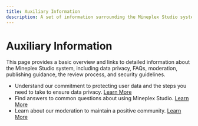 ```yaml
---
title: Auxiliary Information
description: A set of information surrounding the Mineplex Studio system.
---
```


# Auxiliary Information

This page provides a basic overview and links to detailed information about the Mineplex Studio system, including data privacy, FAQs, moderation, publishing guidance, the review process, and security guidelines.

- Understand our commitment to protecting user data and the steps you need to take to ensure data privacy. [Learn More](/docs/auxiliary/data-privacy)
- Find answers to common questions about using Mineplex Studio. [Learn More](/docs/auxiliary/faq)
- Learn about our moderation to maintain a positive community. [Learn More](/docs/auxiliary/moderation)

